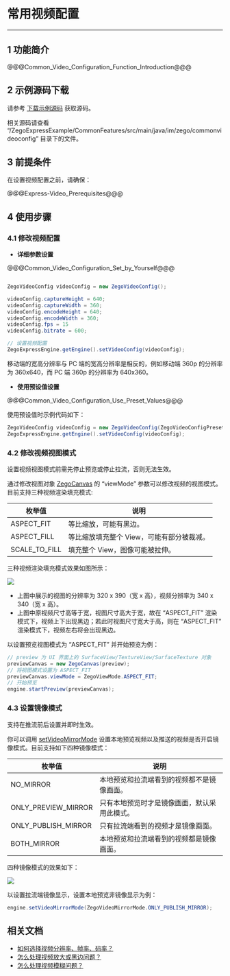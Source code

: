 # 常用视频配置

- - -

## 1 功能简介

@@@Common_Video_Configuration_Function_Introduction@@@

## 2 示例源码下载

请参考 [下载示例源码](!DownloadDemo/DownloadDemo) 获取源码。

相关源码请查看 “/ZegoExpressExample/CommonFeatures/src/main/java/im/zego/commonvideoconfig” 目录下的文件。

## 3 前提条件

在设置视频配置之前，请确保：

@@@Express-Video_Prerequisites@@@

## 4 使用步骤

### 4.1 修改视频配置

- **详细参数设置**

@@@Common_Video_Configuration_Set_by_Yourself@@@

```java

ZegoVideoConfig videoConfig = new ZegoVideoConfig();

videoConfig.captureHeight = 640;
videoConfig.captureWidth = 360;
videoConfig.encodeHeight = 640;
videoConfig.encodeWidth = 360;
videoConfig.fps = 15
videoConfig.bitrate = 600;

// 设置视频配置
ZegoExpressEngine.getEngine().setVideoConfig(videoConfig);
```

<div class="mk-hint">

移动端的宽高分辨率与 PC 端的宽高分辨率是相反的，例如移动端 360p 的分辨率为 360x640，而 PC 端 360p 的分辨率为 640x360。
</div>

- **使用预设值设置**

@@@Common_Video_Configuration_Use_Preset_Values@@@

使用预设值时示例代码如下：

```java
ZegoVideoConfig videoConfig = new ZegoVideoConfig(ZegoVideoConfigPreset.PRESET_1080P);
ZegoExpressEngine.getEngine().setVideoConfig(videoConfig);
```

### 4.2 修改视频视图模式

<div class="mk-warning">

设置视频视图模式前需先停止预览或停止拉流，否则无法生效。

</div>

通过修改视图对象 [ZegoCanvas](@-ZegoCanvas) 的 “viewMode” 参数可以修改视频的视图模式。目前支持三种视频渲染填充模式:

|枚举值|说明|
|-|-|
|ASPECT_FIT|等比缩放，可能有黑边。|
|ASPECT_FILL|等比缩放填充整个 View，可能有部分被裁减。|
|SCALE_TO_FILL|填充整个 View，图像可能被拉伸。|

三种视频渲染填充模式效果如图所示：

![](/Pics/Android/CommonFeatures/CommonVideoConfig/viewMode_android.png)

<div class = 'mk-hint'>

- 上图中展示的视图的分辨率为 320 x 390（宽 x 高），视频分辨率为 340 x 340（宽 x 高）。
- 上图中原视频尺寸高等于宽，视图尺寸高大于宽，故在 “ASPECT_FIT” 渲染模式下，视频上下出现黑边；若此时视图尺寸宽大于高，则在 “ASPECT_FIT” 渲染模式下，视频左右将会出现黑边。
</div>

以设置预览视图模式为 “ASPECT_FIT” 并开始预览为例：

```java
// preview 为 UI 界面上的 SurfaceView/TextureView/SurfaceTexture 对象
previewCanvas = new ZegoCanvas(preview);
// 将视图模式设置为 ASPECT_FIT
previewCanvas.viewMode = ZegoViewMode.ASPECT_FIT;
// 开始预览
engine.startPreview(previewCanvas);
```

### 4.3 设置镜像模式

<div class="mk-hint">

支持在推流前后设置并即时生效。
</div>

你可以调用 [setVideoMirrorMode](@setVideoMirrorMode) 设置本地预览视频以及推送的视频是否开启镜像模式。目前支持如下四种镜像模式：

|枚举值|说明|
|-|-|
|NO_MIRROR|本地预览和拉流端看到的视频都不是镜像画面。|
|ONLY_PREVIEW_MIRROR|只有本地预览时才是镜像画面，默认采用此模式。|
|ONLY_PUBLISH_MIRROR|只有拉流端看到的视频才是镜像画面。|
|BOTH_MIRROR|本地预览和拉流端看到的视频都是镜像画面。|

四种镜像模式的效果如下：

![](/Pics/Android/CommonFeatures/CommonVideoConfig/mirror_mode_android.png)

以设置拉流端镜像显示，设置本地预览非镜像显示为例：

```java
engine.setVideoMirrorMode(ZegoVideoMirrorMode.ONLY_PUBLISH_MIRROR);
```


## 相关文档

- [如何选择视频分辨率、帧率、码率？](https://doc-zh.zego.im/faq/video_info)
- [怎么处理视频放大或黑边问题？](https://doc-zh.zego.im/faq/video_big)
- [怎么处理视频模糊问题？](https://doc-zh.zego.im/faq/video_blur)
